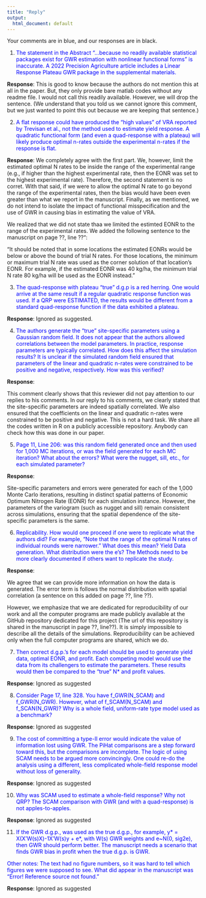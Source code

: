 ```yaml
---
title: "Reply"
output: 
  html_document: default
---
```


Your comments are in blue, and our responses are in black.

1. <span style = "color: blue;"> The statement in the Abstract "...because no readily available statistical packages exist for GWR estimation with nonlinear functional forms" is inaccurate. A 2022 Precision Agriculture article includes a Linear Response Plateau GWR package in the supplemental materials. </span>

**Response**: This is good to know because the authors do not mention this at all in the paper. But, they only provide bare matlab codes without any readme file. I would not call this readily available. However, we will drop the sentence. (We understand that you told us we cannot ignore this comment, but we just wanted to point this out because we are keeping that sentence.)

2. <span style = "color: blue;">A flat response could have produced the "high values" of VRA reported by Trevisan et al., not the method used to estimate yield response. A quadratic functional form (and even a quad-response with a plateau) will likely produce optimal n-rates outside the experimental n-rates if the response is flat.</span>

**Response**: We completely agree with the first part. We, however, limit the estimated optimal N rates to be inside the range of the experimental range (e.g., if higher than the highest experimental rate, then the EONR was set to the highest experimental rate). Therefore, the second statement is no corret. With that said, if we were to allow the optimal N rate to go beyond the range of the experimental rates, then the bias would have been even greater than what we report in the manuscript. Finally, as we mentioned, we do not intend to isolate the impact of functional misspecification and the use of GWR in causing bias in estimating the value of VRA. 

We realized that we did not state thaa we limited the estimted EONR to the range of the experimental rates. We added the following sentence to the manuscript on page ??, line ??":

"It should be noted that in some locations the estimated EONRs would be below or above the bound of trial N rates. For those locations, the minimum or maximum trial N rate was used as the corner solution of that location’s EONR. For example, if the estimated EONR was 40 kg/ha, the minimum trial N rate 80 kg/ha will be used as the EONR instead."

3. <span style = "color: blue;">The quad-response with plateau "true" d.g.p is a red herring. One would arrive at the same result if a regular quadratic response function was used. If a QRP were ESTIMATED, the results would be different from a standard quad-response function if the data exhibited a plateau.</span> 

**Response**: Ignored as suggested.

4. <span style = "color: blue;"> The authors generate the "true" site-specific parameters using a Gaussian random field. It does not appear that the authors allowed correlations between the model parameters. In practice, response parameters are typically correlated. How does this affect the simulation results? It is unclear if the simulated random field ensured that parameters of the linear and quadratic n-rates were constrained to be positive and negative, respectively. How was this verified?</span> 

**Response**:

This comment clearly shows that this reviewer did not pay attention to our replies to his comments. In our reply to his comments, we clearly stated that the site-specific parameters are indeed spatially correlated. We also ensured that the coefficients on the linear and quadratic n-rates were constrained to be positive and negative. This is not a hard task. We share all the codes written in R on a publicly accessible repository. Anybody can check how this was done in our paper.

5. <span style = "color: blue;">Page 11, Line 206: was this random field generated once and then used for 1,000 MC iterations, or was the field generated for each MC iteration? What about the errors? What were the nugget, sill, etc., for each simulated parameter?  </span>

**Response**:

Site-specific parameters and errors were generated for each of the 1,000 Monte Carlo iterations, resulting in distinct spatial patterns of Economic Optimum Nitrogen Rate (EONR) for each simulation instance. However, the parameters of the variogram (such as nugget and sill) remain consistent across simulations, ensuring that the spatial dependence of the site-specific parameters is the same.

6. <span style = "color: blue;">Replicability. How would one proceed if one were to replicate what the authors did? For example, "Note that the range of the optimal N rates of individual rounds were narrower." What does this mean? Yield Data generation. What distribution were the e's? The Methods need to be more clearly documented if others want to replicate the study.</span>

**Response**: 

We agree that we can provide more information on how the data is generated. The error term is follows the normal distribution with spatial correlation (a sentence on this added on page ??, line ??). 

However, we emphasize that we are dedicated for reproducibility of our work and all the computer programs are made publicly available at the GitHub repository dedicated for this project (The url of this repository is shared in the manuscript in page ??, line??). It is simply impossible to describe all the details of the simulations. Reproducibility can be achieved only when the full computer programs are shared, which we do.

7. <span style = "color: blue;">Then correct d.g.p.'s for each model should be used to generate yield data, optimal EONR, and profit. Each competing model would use the data from its challengers to estimate the parameters. These results would then be compared to the "true" N* and profit values.</span>

**Response**: Ignored as suggested

8. <span style = "color: blue;"> Consider Page 17, line 328. You have f_GWR(N_SCAM) and f_GWR(N_GWR). However, what of f_SCAM(N_SCAM) and f_SCAN(N_GWR)? Why is a whole field, uniform-rate type model used as a benchmark?</span>

**Response**: Ignored as suggested

9. <span style = "color: blue;"> The cost of committing a type-II error would indicate the value of information lost using GWR. The PiHat comparisons are a step forward toward this, but the comparisons are incomplete. The logic of using SCAM needs to be argued more convincingly. One could re-do the analysis using a different, less complicated whole-field response model without loss of generality. </span>

**Response**: Ignored as suggested

10. <span style = "color: blue;">Why was SCAM used to estimate a whole-field response? Why not QRP? The SCAM comparison with GWR (and with a quad-response) is not apples-to-apples.</span>

**Response**: Ignored as suggested

11. <span style = "color: blue;">If the GWR d.g.p., was used as the true d.g.p., for example, y* = X(X'W(s)X)-1X'W(s)y + e*, with W(s) GWR weights and e~N(0, sig2e), then GWR should perform better. The manuscript needs a scenario that finds GWR bias in profit when the true d.g.p. is GWR.</span>

<span style = "color: blue;">Other notes:
The text had no figure numbers, so it was hard to tell which figures we were supposed to see. What did appear in the manuscript was "Error! Reference source not found."</span> 

**Response**: Ignored as suggested



